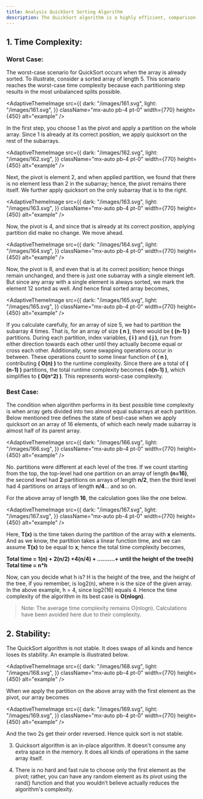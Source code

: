 ---
title: Analysis QuickSort Sorting Algorithm
description: The QuickSort algorithm is a highly efficient, comparison-based sorting algorithm that works by partitioning an array into smaller sub-arrays based on a pivot element, then recursively sorting them. Known for its average-case time complexity of O(n log n), it’s widely used due to its speed and efficiency in handling large datasets.
---

## 1. Time Complexity:

### Worst Case:
The worst-case scenario for QuickSort occurs when the array is already sorted. To illustrate, consider a sorted array of length 5. This scenario reaches the worst-case time complexity because each partitioning step results in the most unbalanced splits possible.

<AdaptiveThemeImage
  src={{
    dark: "/images/161.svg",
    light: "/images/161.svg",
  }}
  className="mx-auto pb-4 pt-0"
  width={770}
  height={450}
  alt="example"
/>

In the first step, you choose 1 as the pivot and apply a partition on the whole array. Since 1 is already at its correct position, we apply quicksort on the rest of the subarrays.

<AdaptiveThemeImage
  src={{
    dark: "/images/162.svg",
    light: "/images/162.svg",
  }}
  className="mx-auto pb-4 pt-0"
  width={770}
  height={450}
  alt="example"
/>

Next, the pivot is element 2, and when applied partition, we found that there is no element less than 2 in the subarray; hence, the pivot remains there itself. We further apply quicksort on the only subarray that is to the right.

<AdaptiveThemeImage
  src={{
    dark: "/images/163.svg",
    light: "/images/163.svg",
  }}
  className="mx-auto pb-4 pt-0"
  width={770}
  height={450}
  alt="example"
/>

Now, the pivot is 4, and since that is already at its correct position, applying partition did make no change. We move ahead.

<AdaptiveThemeImage
  src={{
    dark: "/images/164.svg",
    light: "/images/164.svg",
  }}
  className="mx-auto pb-4 pt-0"
  width={770}
  height={450}
  alt="example"
/>

Now, the pivot is 8, and even that is at its correct position; hence things remain unchanged, and there is just one subarray with a single element left. But since any array with a single element is always sorted, we mark the element 12 sorted as well. And hence final sorted array becomes,

<AdaptiveThemeImage
  src={{
    dark: "/images/165.svg",
    light: "/images/165.svg",
  }}
  className="mx-auto pb-4 pt-0"
  width={770}
  height={450}
  alt="example"
/>

If you calculate carefully, for an array of size 5, we had to partition the subarray 4 times. That is, for an array of size **\( n \)**, there would be **\( (n-1) \)** partitions. During each partition, index variables, **\( i \)** and **\( j \)**, run from either direction towards each other until they actually become equal or cross each other. Additionally, some swapping operations occur in between. These operations count to some linear function of **\( n \)**, contributing **\( O(n) \)** to the runtime complexity. Since there are a total of **\( (n-1) \)** partitions, the total runtime complexity becomes **\( n(n-1) \)**, which simplifies to **\( O(n^2) \)**. This represents worst-case complexity.


### Best Case:

The condition when algorithm performs in its best possible time complexity is when array gets divided into two almost equal subarrays at each partition. Below mentioned tree defines the state of best-case when we apply quicksort on an array of 16 elements, of which each newly made subarray is almost half of its parent array.

<AdaptiveThemeImage
  src={{
    dark: "/images/166.svg",
    light: "/images/166.svg",
  }}
  className="mx-auto pb-4 pt-0"
  width={770}
  height={450}
  alt="example"
/>

No. partitions were different at each level of the tree. If we count starting from the top, the top-level had one partition on an array of length **(n=16)**, the second level had **2** partitions on arrays of length **n/2**, then the third level had 4 partitions on arrays of length **n/4**… and so on.

For the above array of length **16**, the calculation goes like the one below.

<AdaptiveThemeImage
  src={{
    dark: "/images/167.svg",
    light: "/images/167.svg",
  }}
  className="mx-auto pb-4 pt-0"
  width={770}
  height={450}
  alt="example"
/>

Here, **T(x)** is the time taken during the partition of the array with **x** elements. And as we know, the partition takes a linear function time, and we can assume **T(x)** to be equal to **x**; hence the total time complexity becomes,

**Total time = 1(n) + 2(n/2) +4(n/4) + ..........+ until the height of the tree(h) Total time = n*h**

Now, can you decide what h is? H is the height of the tree, and the height of the tree, if you remember, is log2(n), where n is the size of the given array. In the above example, h = 4, since log2(16) equals 4. Hence the time complexity of the algorithm in its best case is **O(nlogn)**.

> Note: The average time complexity remains O(nlogn). Calculations have been avoided here due to their complexity.

## 2. Stability:
The QuickSort algorithm is not stable. It does swaps of all kinds and hence loses its stability. An example is illustrated below.

<AdaptiveThemeImage
  src={{
    dark: "/images/168.svg",
    light: "/images/168.svg",
  }}
  className="mx-auto pb-4 pt-0"
  width={770}
  height={450}
  alt="example"
/>

When we apply the partition on the above array with the first element as the pivot, our array becomes

<AdaptiveThemeImage
  src={{
    dark: "/images/169.svg",
    light: "/images/169.svg",
  }}
  className="mx-auto pb-4 pt-0"
  width={770}
  height={450}
  alt="example"
/>

And the two 2s get their order reversed. Hence quick sort is not stable.

3. Quicksort algorithm is an in-place algorithm. It doesn't consume any extra space in the memory. It does all kinds of operations in the same array itself.

4. There is no hard and fast rule to choose only the first element as the pivot; rather, you can have any random element as its pivot using the rand() function and that you wouldn’t believe actually reduces the algorithm's complexity.
